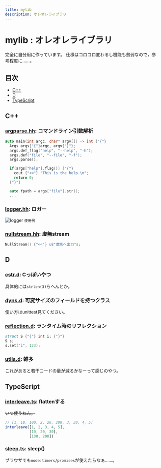 ```yaml
---
title: mylib
description: オレオレライブラリ
---
```



# mylib : オレオレライブラリ

<GitHub repo="yamader/mylib" />

完全に自分用に作っています。
仕様はコロコロ変わるし機能も貧弱なので，参考程度に……。

## 目次

- [C++](#c)
- [D](#d)
- [TypeScript](#typescript)

## C++

### [argparse.hh](https://github.com/yamader/mylib/tree/master/cxx/argparse.hh): コマンドライン引数解析

```c++
auto main(int argc, char* argv[]) -> int {"{"}
  Args args{"{"}argc, argv{"}"};
  args.def_flag("help", "--help", "-h");
  args.def("file", "--file", "-f");
  args.parse();

  if(args["help"].flag()) {"{"}
    cout {"<<"} "This is the help.\n";
    return 0;
  {"}"}

  auto fpath = args["file"].str();
  ...
```

### [logger.hh](https://github.com/yamader/mylib/tree/master/cxx/logger.hh): ロガー

![logger](./logger.png)
<small>使用例</small>

### [nullstream.hh](https://github.com/yamader/mylib/tree/master/cxx/nullstream.hh): 虚無stream

```c++
NullStream() {"<<"} u8"虚無へ出力"s;
```

## D

### [cstr.d](https://github.com/yamader/mylib/tree/master/d/cstr.d): Cっぽいやつ

具体的には`strlen(3)`らへんとか。

### [dyns.d](https://github.com/yamader/mylib/tree/master/d/dyns.d): 可変サイズのフィールドを持つクラス

使い方はunittest見てください。

### [reflection.d](https://github.com/yamader/mylib/tree/master/d/reflection.d): ランタイム時のリフレクション

```d
struct S {"{"} int i; {"}"}
S s;
s.set("i", 123);
```

### [utils.d](https://github.com/yamader/mylib/tree/master/d/utils.d): 雑多

これがあると若干コードの量が減るかなーって感じのやつ。

## TypeScript

### [interleave.ts](https://github.com/yamader/mylib/tree/master/ts/interleave.ts): flattenする

~~いつ使うねん。~~

```ts
// [1, 10, 100, 2, 20, 200, 3, 30, 4, 5]
interleave([1, 2, 3, 4, 5],
           [10, 20, 30],
           [100, 200])
```

### [sleep.ts](https://github.com/yamader/mylib/tree/master/ts/sleep.ts): sleep()

ブラウザでも`node:timers/promises`が使えたらなぁ……。
